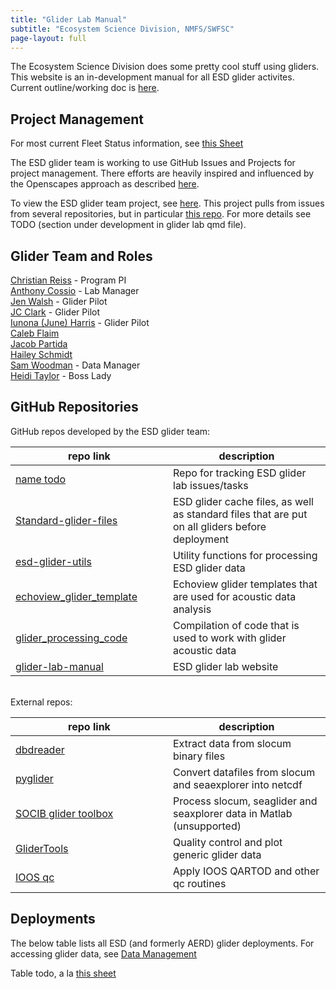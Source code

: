 ```yaml
---
title: "Glider Lab Manual"
subtitle: "Ecosystem Science Division, NMFS/SWFSC"
page-layout: full
---
```


The Ecosystem Science Division does some pretty cool stuff using gliders. This website is an in-development manual for all ESD glider activites. Current outline/working doc is [here](https://docs.google.com/document/d/1F1nxoBkeEcXmXGOOioQHqD6A_KIdJmDsg9P_Nfe5Y-o/edit?usp=sharing).

## Project Management

For most current Fleet Status information, see [this Sheet](https://docs.google.com/spreadsheets/d/1tB3QNKYx8qOYYS9QZotekBAx0y-_n2d-EZPjFFdYNuU/edit?usp=sharing)

The ESD glider team is working to use GitHub Issues and Projects for project management. There efforts are heavily inspired and influenced by the Openscapes approach as described [here](https://openscapes.github.io/series/core-lessons/github/github-issues.html). 

To view the ESD glider team project, see [here](https://github.com/orgs/us-amlr/projects/1). This project pulls from issues from several repositories, but in particular [this repo](https://github.com/us-amlr/glider_test_proj). For more details see TODO (section under development in glider lab qmd file). 

## Glider Team and Roles

[Christian Reiss](mailto:christian.reiss@noaa.gov) - Program PI \
[Anthony Cossio](mailto:anthony.cossio@noaa.gov) - Lab Manager \
[Jen Walsh](mailto:jen.walsh@noaa.gov) - Glider Pilot \
[JC Clark](mailto:jason.c.clark@noaa.gov) - Glider Pilot \
[Iunona (June) Harris](mailto:iunona.harris@noaa.gov) - Glider Pilot \
[Caleb Flaim](mailto:caleb.flaim@noaa.gov) \
[Jacob Partida](mailto:jacob.partida@noaa.gov) \
[Hailey Schmidt](mailto:hailey.schmidt@noaa.gov) \
[Sam Woodman](mailto:sam.woodman@noaa.gov) - Data Manager \
[Heidi Taylor](mailto:heidi.taylor@noaa.gov) - Boss Lady

## GitHub Repositories

GitHub repos developed by the ESD glider team:

repo link | description
--- | ---
[name todo](https://github.com/us-amlr/glider_test_proj) | Repo for tracking ESD glider lab issues/tasks
[Standard-glider-files](https://github.com/us-amlr/Standard-glider-files) | ESD glider cache files, as well as standard files that are put on all gliders before deployment
[esd-glider-utils](https://github.com/SWFSC/esd-glider-utils) | Utility functions for processing ESD glider data
[echoview_glider_template](https://github.com/us-amlr/echoview_glider_template) | Echoview glider templates that are used for acoustic data analysis 
[glider_processing_code](https://github.com/us-amlr/glider_processing_code) | Compilation of code that is used to work with glider acoustic data 
[glider-lab-manual](https://github.com/SWFSC/glider-lab-manual) | ESD glider lab website

<br />
External repos:

repo link | description
--- | ---
[dbdreader](https://github.com/smerckel/dbdreader) | Extract data from slocum binary files
[pyglider](https://github.com/c-proof/pyglider) | Convert datafiles from slocum and seaexplorer into netcdf
[SOCIB glider toolbox](https://github.com/socib/glider_toolbox) | Process slocum, seaglider and seaxplorer data in Matlab (unsupported)
[GliderTools](https://github.com/GliderToolsCommunity/GliderTools) | Quality control and plot generic glider data 
[IOOS qc](https://github.com/ioos/ioos_qc) | Apply IOOS QARTOD and other qc routines 

## Deployments

The below table lists all ESD (and formerly AERD) glider deployments. For accessing glider data, see [Data Management](content/data-management.qmd)

Table todo, a la [this sheet](https://docs.google.com/spreadsheets/d/1tSIi44OTEUQXPJwwiy1emhdIyRs9Vt8iT5IlJBMrPLA/edit?usp=sharing)